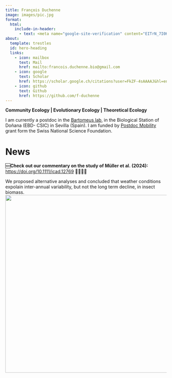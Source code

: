 ```yaml
---
title: François Duchenne
image: images/pic.jpg
format:
  html:
    include-in-header:
      - text: <meta name="google-site-verification" content="EITrN_7I0KJSHQ342E1UCCoLV5BZ2m71r_Xw3Cl_2bo" />
about:
  template: trestles
  id: hero-heading
  links:
    - icon: mailbox
      text: Mail
      href: mailto:francois.duchenne.bio@gmail.com
    - icon: google
      text: Scholar
      href: https://scholar.google.ch/citations?user=FkZF-4sAAAAJ&hl=en
    - icon: github
      text: Github
      href: https://github.com/f-duchenne
---
```


::: {#hero-heading}
**Community Ecology \| Evolutionary Ecology \| Theoretical Ecology**

I am currently a postdoc in the [Bartomeus lab](https://bartomeuslab.com/), in the Biological Station of Doñana (EBD- CSIC) in Sevilla (Spain). I am funded by [Postdoc Mobility](https://www.snf.ch/en/XIZpfY3iVS5KRRoD/funding/careers/postdoc-mobility) grant form the Swiss National Science Foundation.
:::

# News

🆕**Check out our commentary on the study of Müller et al. (2024):** <https://doi.org/10.1111/icad.12769> 🐝🦟🦗🐞

We proposed alternative analyses and concluded that weather conditions expolain inter-annual variability, but not the long term decline, in insect biomass.\
![](images/abstract-01.png){width="556"}

